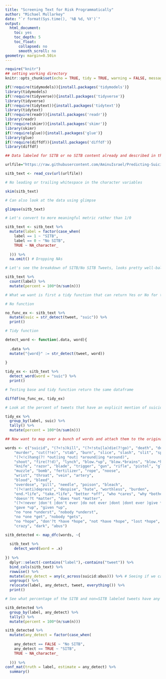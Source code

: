 ```yaml
---
title: "Screening Text for Risk Programmatically"
author: "Michael Mullarkey"
date: "`r format(Sys.time(), '%B %d, %Y')`"
output:
  html_document:
    toc: yes
    toc_depth: 5
    toc_float:
      collapsed: no
      smooth_scroll: no
geometry: margin=0.50in
---
```


```r
require("knitr")
## setting working directory
knitr::opts_chunk$set(echo = TRUE, tidy = TRUE, warning = FALSE, message = FALSE, include = FALSE)

```

```r

if(!require(tidymodels)){install.packages('tidymodels')}
library(tidymodels)
if(!require(tidyverse)){install.packages('tidyverse')}
library(tidyverse)
if(!require(tidytext)){install.packages('tidytext')}
library(tidytext)
if(!require(readr)){install.packages('readr')}
library(readr)
if(!require(skimr)){install.packages('skimr')}
library(skimr)
if(!require(glue)){install.packages('glue')}
library(glue)
if(!require(diffdf)){install.packages('diffdf')}
library(diffdf)

```

```r

## Data labeled for SITB or no SITB content already and described in this post: https://towardsdatascience.com/building-a-suicidal-tweet-classifier-using-nlp-ff6ccd77e971

urlfile="https://raw.githubusercontent.com/AminuIsrael/Predicting-Suicide-Ideation/master/suicidal_data.csv"

sitb_text <- read_csv(url(urlfile))

# No leading or trailing whitespace in the character variables

skim(sitb_text)

# Can also look at the data using glimpse

glimpse(sitb_text)

# Let's convert to more meaningful metric rather than 1/0

sitb_text <- sitb_text %>% 
  mutate(label = factor(case_when(
    label == 1 ~ "SITB",
    label == 0 ~ "No SITB",
    TRUE ~ NA_character_
    
  ))) %>% 
  na.omit() # Dropping NAs

# Let's see the breakdown of SITB/No SITB Tweets, looks pretty well-balanced

sitb_text %>% 
  count(label) %>% 
  mutate(percent = 100*(n/sum(n)))

```
```r

# What we want is first a tidy function that can return Yes or No for the presence of a certain word/regular expression, which we can do with stringr

# No function

no_func_ex <- sitb_text %>% 
  mutate(suic = str_detect(tweet, "suic")) %>% 
  print()

# Tidy function

detect_word <- function(.data, word){
  
  .data %>% 
  mutate("{word}" := str_detect(tweet, word))
  
}

tidy_ex <- sitb_text %>% 
  detect_word(word = "suic") %>% 
  print()

# Testing base and tidy function return the same dataframe

diffdf(no_func_ex, tidy_ex)

# Look at the percent of tweets that have an explicit mention of suicide in them by label, and see that there is mention of suicide in some tweets not labeled as containing SITB

tidy_ex %>% 
  group_by(label, suic) %>% 
  tally() %>% 
  mutate(percent = 100*(n/sum(n)))

## Now want to map over a bunch of words and attach them to the original dataframe

words <- c("suicid", "(?<!s)kill", "(?<!stu|la)die(?!go)", "death", "dead(?!line)", "harm", "hurt", 
    "murder", "cut(?!e)", "stab", "burn", "slice", "slash", "slit", "split", 
    "(?<!c)hang(?! *out|ing *out| *around|ing *around)", 
    "shoot", "fire(?!d)", "lynch", "blow.*up", "blow.*brains", "blow.*head", 
    "knife", "razor", "blade", "trigger", "gun", "rifle", "pistol", "glock", "revolver", 
    "muzzle", "bomb", "fertilizer", "rope", "noose", 
    "wrist", "throat", "vein", "artery", 
    "blood", "bleed", 
    "overdose", "pill", "needle", "poison", "bleach", 
    "(?<!anti)depress", "despise", "hate", "worthless", "burden", 
    "end.*life", "take.*life", "better *off", "who *cares", "why *bother", 
    "doesn'?t *matter", "does *not *matter", 
    "(?<!never |don't |don't ever |do not ever |dont |dont ever )give *up", 
    "gave *up", "given *up", 
    "no *one *underst", "nobody *underst",
    "no *one *get", "nobody *gets",
    "no *hope", "don'?t *have *hope", "not *have *hope", "lost *hope", 
    "crazy", "dark", "abus")

sitb_detected <- map_dfc(words, ~{
  
  sitb_text %>% 
    detect_word(word = .x)
  
}) %>% 
  dplyr::select(-contains("label"),-contains("tweet")) %>% 
  bind_cols(sitb_text) %>% 
  rowwise() %>% 
  mutate(any_detect = any(c_across(suicid:abus))) %>% # Seeing if we can detect any of the words
  ungroup() %>% 
  relocate(label, any_detect, tweet, everything()) %>% 
  print()

```

```r

# See what percentage of the SITB and non=SITB labeled tweets have any word detected as true

sitb_detected %>% 
  group_by(label, any_detect) %>% 
  tally() %>% 
  mutate(percent = 100*(n/sum(n)))

sitb_detected %>% 
  mutate(any_detect = factor(case_when(
    
    any_detect == FALSE ~ "No SITB",
    any_detect == TRUE ~ "SITB",
    TRUE ~ NA_character_
    
  ))) %>% 
conf_mat(truth = label, estimate = any_detect) %>% 
  summary()


```

